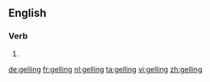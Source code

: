 ==English==

===Verb===
{{head|en|present participle}}

# {{present participle of|gel|lang=en}}

[[de:gelling]]
[[fr:gelling]]
[[nl:gelling]]
[[ta:gelling]]
[[vi:gelling]]
[[zh:gelling]]
